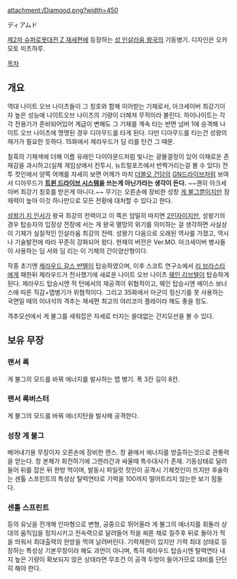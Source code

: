 attachment:/Diamood.png?width=450

ディアムド

[[제2차 슈퍼로봇대전 Z 재세편]]에 등장하는 [[성 인살라움 왕국]]의 기동병기. 디자인은 오카모토 미츠하루.

[[목차]]

== 개요 ==
역대 나이트 오브 나이츠들이 그 칭호와 함께 이어받는 기체로서, 아크세이버 최강기이자 높은 성능에 나이트오브 나이츠의 기량이 더해져 무적이라 불린다. 하이나이트는 각각 전용기가 준비되어있어 계급이 변해도 그 기체를 계속 타는 반면 넘버 1에 승격해 나이트 오브 나이츠에 명명된 경우 디아무드를 타게 된다. 다만 디아무드를 타는건 성왕의 재가가 필요한 듯하다. 15화에서 제라우드가 딤 리를 탄건 그 때문.

칠흑의 기체색에 더해 이름 유래인 다이아몬드처럼 빛나는 광물결정이 있어 이채로운 존재감을 과시하고(실제 게임상에서 전투시, 뉴트럴포즈에서 반짝거리는걸 볼 수 있다) 전투 컷인에서 양쪽 어깨를 자세히 보면 어깨가 마치 [[더블오 건담]]의 [[GN드라이브]]처럼 보여서 디아무드가 '''[[트윈 드라이브 시스템]]을 쓰는게 아닌가라는 생각이 든다.''' ~~괜히 아크세이버 최강기 칭호를 받은게 아니다.~~ 무기는 오른손에 장비한 성창 [[게 불그]]뿐이지만 잠재력이 높아 이것 하나만으로 모든 전황에 대처할 수 있다고 한다.

[[성왕기 지 인서]]가 왕국 최강의 전력이고 이 쪽은 엄밀히 따지면 [[2인자]]이지만, 성왕기의 경우 탑승자의 입장상 전장에 서는 게 왕국 멸망의 위기를 의미하는 걸 생각하면 사실상 이 기체가 실질적인 인살라움 최강의 전력. 성왕기 다음으로 오래된 역사를 가졌고, 역시나 기술발전에 따라 꾸준히 강화되어 왔다. 현재의 버전은 Ver.MO. 아크세이버 병사들이 사용하는 딤 서와 딤 리는 이 기체의 간이양산형이다.

작중 초기엔 [[제라우드 갈스 반텔]]이 탑승하였으며, 이후 스코트 연구소에서 [[리 브라스타]]에게 패한뒤 제라우드가 전사했기에 새로운 나이트 오브 나이츠 [[웨인 리브텔]]이 탑승하게 된다. 제라우드 탑승시엔 적 턴에서의 재공격이 위협적이고, 웨인 탑승시엔 에이스 보너스에 따른 직감+맵병기가 위협적이다. 그리고 35화에서 아군이 정신기를 못 사용하는 국면일 때의 이녀석의 격추는 재세편 최고의 야리코미 플레이라 해도 좋을 정도.

격추모션에서 게 불그를 세워잡은 자세로 터지는 쓸데없는 간지모션을 볼 수 있다.

== 보유 무장 ==
=== 랜서 록 === 
게 불그의 모드를 바꿔 에너지를 발사하는 맵 병기. 폭 3칸 길이 8칸.
=== 랜서 록버스터 === 
게 불그의 모드를 바꿔 에너지탄을 발사해 공격한다.
=== 성창 게 불그 === 
베어내기용 무장이자 오른손에 장비한 랜스. 창 끝에서 에너지를 방출하는것으로 관통력을 얻는다. 창 본체가 회전하기에 그렌라간과 싸울때 특수대사가 존재. 기동상태로 달려들어 뒤를 잡은 뒤 한방 먹이며, 발동시 파일럿 컷인이 공격시 기체컷인이 뜨지만 후술하는 센톨 스프린트의 특성상 탈력연타로 기력을 100까지 떨어트리지 않는한 보기 힘들다.
=== 센톨 스프린트 === 
등의 유닛을 전개해 인마형으로 변형, 공중으로 뛰어올라 게 불그의 에너지를 휘둘러 상대의 움직임을 정지시키고 전속력으로 달려들어 적을 찌른 채로 질주후 뒤로 돌아가 적을 띄워서 최대출력의 한방을 먹여 날려버린다. 기력제한이 있지만 기력 최대 상태로 등장하는 특성상 기본무장이라 해도 과언이 아니며, 특히 제라우드 탑승시엔 탈력연타 내지 높은 기량이 확보되지 않은 상태라면 무조건 이 공격 두방이 들어가므로 대비를 단단히 해야 한다.
